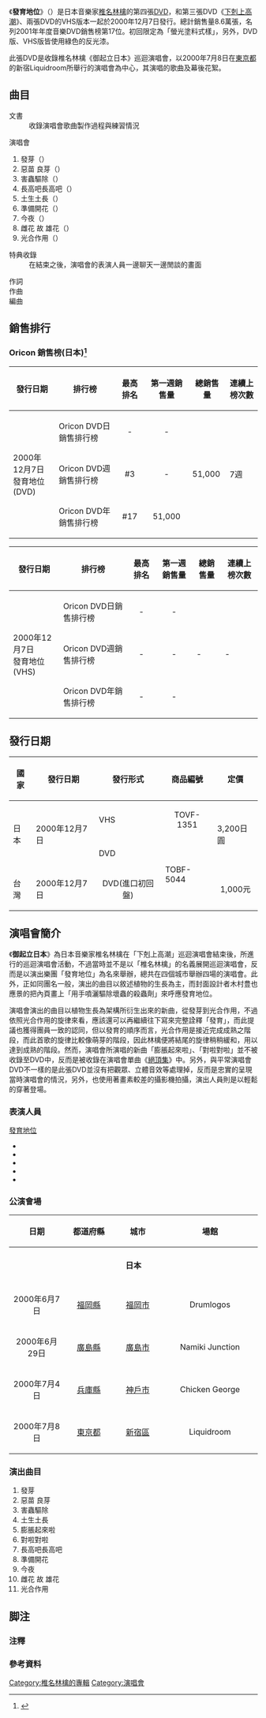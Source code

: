 {{Infobox Album | <!-- See Wikipedia:WikiProject_Albums -->
| Name        = 發育地位
| Type        = video
| Artist      = [[椎名林檎|椎名林檎]]
| Cover       = Shiina03-05.jpg
| Released    = {{flagicon|JPN}}2000年12月7日<br/>(VHS、DVD)
| Recorded    = 2000年7月8日 [[東京都|東京都]]
| Genre       = [[J-POP|J-POP]] 
| Length      = 50分00秒
| Label       = [[EMI音樂_(日本)|東芝EMI]]
| Producer    = 
| Certification  = 累積銷售5.1萬張(DVD)
| Chart position =
*單週最高順位：3位([[Oricon|Oricon銷量榜]])
*2001年年度順位：17位(Oricon銷量榜)
*累積上榜7週(Oricon銷量榜)
| Reviews     = 
| Last album  = [[性治療~第二輯~|性治療 第二輯]] <br />（2000年）
| This album  = '''發育地位'''<br />[[下剋上高潮|下剋上高潮]] <br />（2000年）
| Next album  = [[百色眼鏡|百色眼鏡]] <br />（2003年）
}}

《'''發育地位'''》（{{lang|ja|発育ステータス 御起立ジャポン}}）是日本音樂家[[椎名林檎|椎名林檎]]的第四張[[DVD|DVD]]，和第三張DVD《[[下剋上高潮|下剋上高潮]]》、兩張DVD的VHS版本一起於2000年12月7日發行。總計銷售量8.6萬張，名列2001年年度音樂DVD銷售榜第17位。初回限定為「螢光塗料式樣」，另外，DVD版、VHS版皆使用綠色的反光漆。

此張DVD是收錄椎名林檎《御起立日本》巡迴演唱會，以2000年7月8日在[[東京都|東京都]]的新宿Liquidroom所舉行的演唱會為中心，其演唱的歌曲及幕後花絮。

== 曲目 ==
;文書
:收錄演唱會歌曲製作過程與練習情況

;演唱會
#發芽（{{lang|ja|発芽}}）
#惡苗 良芽（{{lang|ja|悪い苗 良い萌}}）
#害蟲驅除（{{lang|ja|害虫駆除}}）
#長高吧長高吧（{{lang|ja|たかいたかい}}）
#土生土長（{{lang|ja|生えぬき}}）
#準備開花（{{lang|ja|咲かせてみて}}）
#今夜（{{lang|ja|今夜だふ}}）
#雌花 故 雄花（{{lang|ja|雌花 故 雄花}}）
#光合作用（{{lang|ja|光合成}}）

;特典收錄
:在結束之後，演唱會的表演人員一邊聊天一邊閒談的畫面


;作詞
:{{lang|ja|椎名林檎（全曲）、發育地位（M2、共同作詞）}}
;作曲
:{{lang|ja|椎名林檎（全曲）、村田純子（M4、共同作曲）、鳥井泰伸（M2、共同作曲）、田渕ひさ子（M7、共同作曲）}}
;編曲
:{{lang|ja|發育地位}}

== 銷售排行 ==
=== Oricon 銷售榜(日本)<ref name="JBBS">{{cite web|url=http://www.oricon.co.jp/rank/|title=Oricon Style|author=Oricon Style|accessdate=2010-04-08|archive-date=2019-05-19|archive-url=https://web.archive.org/web/20190519153707/https://www.oricon.co.jp/rank/|dead-url=no}}</ref> ===
{| class="wikitable" width="650px"
!發行日期
!排行榜
!最高排名
!第一週銷售量
!總銷售量
!連續上榜次數
|-
|rowspan="3"|2000年12月7日<br/>發育地位(DVD)
|Oricon DVD日銷售排行榜
|align="center"|-
|align="center"|-
|rowspan="4"|51,000
|rowspan="4"|7週
|-
|Oricon DVD週銷售排行榜
|align="center"|#3
|align="center"|-
|-
|Oricon DVD年銷售排行榜
|align="center"|#17
|align="center"|51,000
|}
{| class="wikitable" width="650px"
!發行日期
!排行榜
!最高排名
!第一週銷售量
!總銷售量
!連續上榜次數
|-
|rowspan="3"|2000年12月7日<br/>發育地位(VHS)
|Oricon DVD日銷售排行榜
|align="center"|-
|align="center"|-
|rowspan="4"|-
|rowspan="4"|-
|-
|Oricon DVD週銷售排行榜
|align="center"|-
|align="center"|-
|-
|Oricon DVD年銷售排行榜
|align="center"|-
|align="center"|-
|}

== 發行日期 ==
{|class="wikitable"
! 國家
! 發行日期
! 發行形式
! 商品編號
! 定價
|-
|rowspan="2"|日本
|rowspan="2"|2000年12月7日
|VHS
|align="center"|TOVF-1351
|rowspan="2"|3,200日圓
|-
|DVD
|rowspan="2"|TOBF-5044
|-
|台灣
|2000年12月7日
|align="center"|DVD(進口初回盤)
|align="center"|1,000元
|}

== 演唱會簡介 ==
{{音樂會
| concert_name      = 御起立日本
| imagename         = Shiina04-04.jpg
| artist            = 發育地位
| venue             = 福岡・廣島・神戶・新宿
| type              = 巡迴
| album             = 
| dates             = 
| start_date        = 2000年6月27日
| end_date          = 2000年7月8日
| number_of_legs    = 
| number_of_shows   = 4
| last_tour         = [[下剋上高潮#演唱會簡介|下剋上高潮]]<br>(2000)
| this_tour         = '''御起立日本'''<br>(2000)
| next_tour         = [[座禪高潮#演唱會簡介|椎名林檎（稀）實演 座禪高潮]]<br>(2000)
}}

《'''御起立日本'''》為日本音樂家椎名林檎在「下剋上高潮」巡迴演唱會結束後，所進行的巡迴演唱會活動，不過當時並不是以「椎名林檎」的名義展開巡迴演唱會，反而是以演出樂團「發育地位」為名來舉辦，總共在四個城市舉辦四場的演唱會。此外，正如同團名一般，演出的曲目以敘述植物的生長為主，而封面設計者木村豊也應景的把內頁畫上「用手噴灑驅除壞蟲的殺蟲劑」來呼應發育地位。

演唱會演出的曲目以植物生長為架構所衍生出來的新曲，從發芽到光合作用，不過依照光合作用的旋律來看，應該還可以再繼續往下寫來完整詮釋「發育」，而此提議也獲得團員一致的認同，但以發育的順序而言，光合作用是接近完成成熟之階段，而此首歌的旋律比較像萌芽的階段，因此林檎便將結尾的旋律稍稍緩和，用以達到成熟的階段。然而，演唱會所演唱的新曲「膨脹起來啦」、「對啦對啦」並不被收錄至DVD中，反而是被收錄在演唱會單曲《[[絕頂集|絕頂集]]》中。另外，與平常演唱會DVD不一樣的是此張DVD並沒有把觀眾、立體音效等處理掉，反而是忠實的呈現當時演唱會的情況，另外，也使用著畫素較差的攝影機拍攝，演出人員則是以輕鬆的穿著登場。

=== 表演人員 ===
;[[椎名林檎#林檎式的演唱會|發育地位]]
*{{lang|ja|椎名林檎　：主　唱．貝斯手}}
*{{lang|ja|吉村由加　：貝斯手}}
*{{lang|ja|田渕ひさ子：吉他手}}
*{{lang|ja|鳥井泰伸　：貝斯手}}
*{{lang|ja|村田純子　：鼓　手}}

=== 公演會場 ===
{| class="wikitable"
|- bgcolor="#CCCCCC"
! width="150" rowspan="1"| 日期
! width="150" rowspan="1"| 都道府縣
! width="150" rowspan="1"| 城市
! width="270" rowspan="1"| 場館
|-
|- bgcolor="#DDDDDD"
| colspan=5 align=center | '''日本'''
|- bgcolor="#CCCCCC"
|-
|align="center"| 2000年6月7日
|align="center"| [[福岡縣|福岡縣]]
|align="center"| [[福岡市|福岡市]]
|align="center"| Drumlogos<br/>{{lang|ja|（發育地位 vs ロレタセコハン）}} 
|-
|align="center"| 2000年6月29日
|align="center"| [[廣島縣|廣島縣]]
|align="center"| [[廣島市|廣島市]]
|align="center"| Namiki Junction<br/>{{lang|ja|（發育地位 vs 道產子アナル）}}
|-
|align="center"| 2000年7月4日
|align="center"| [[兵庫縣|兵庫縣]]
|align="center"| [[神戶市|神戶市]]
|align="center"| Chicken George<br/>{{lang|ja|（發育地位 vs エレファントモーニングコール）}}
|-
|align="center"| 2000年7月8日
|align="center"| [[東京都|東京都]]
|align="center"| [[新宿區|新宿區]]
|align="center"| Liquidroom<br/>{{lang|ja|（發育地位 vs ハンサム兄弟）}}
|}

=== 演出曲目 ===
{{hidden begin
|toggle     = right
|title       = <small>全會場</small>
|border     = dotted
}}
# 發芽<br>
# 惡苗 良芽<br>
# 害蟲驅除<br>
# 土生土長<br>
# 膨脹起來啦<br>
# 對啦對啦<br>
# 長高吧長高吧<br>
# 準備開花<br>
# 今夜<br>
# 雌花 故 雄花<br>
# 光合作用
{{hidden end}}

== 脚注 ==
=== 注釋 ===
{{Reflist|group="注"|2}}

=== 參考資料 ===
{{Reflist|2}}

{{椎名林檎}}

{{DEFAULTSORT:Hatsuiku Status Gokiritsu Japon}}
[[Category:椎名林檎的專輯|Category:椎名林檎的專輯]]
[[Category:演唱會|Category:演唱會]]